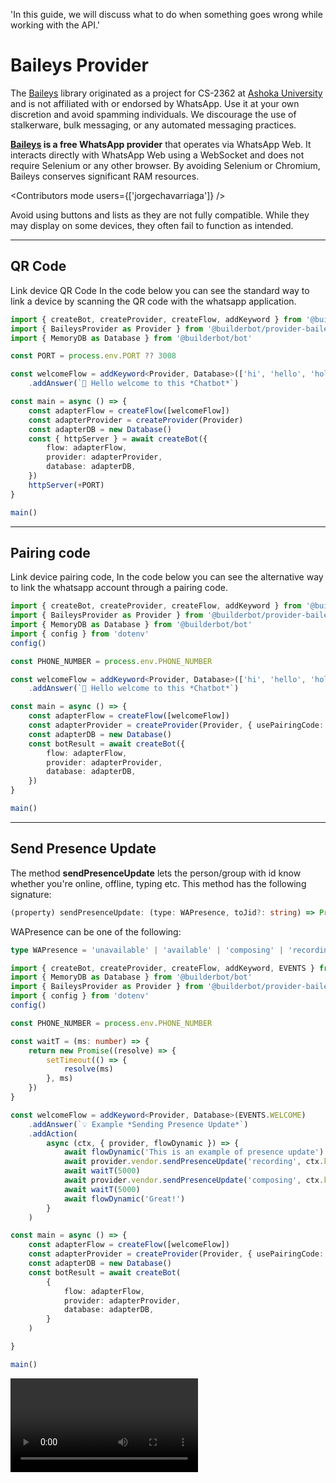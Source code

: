 
  'In this guide, we will discuss what to do when something goes wrong while working with the API.'

# Baileys Provider


The [Baileys](https://whiskeysockets.github.io/Baileys/) library originated as a project for CS-2362 at 
[Ashoka University](https://www.ashoka.edu.in/courses/mathematics-and-computer-science/) and is not affiliated
 with or endorsed by WhatsApp. Use it at your own discretion and avoid spamming individuals. We discourage 
 the use of stalkerware, bulk messaging, or any automated messaging practices.

__[Baileys](https://whiskeysockets.github.io/Baileys/) is a free WhatsApp provider__ that operates
 via WhatsApp Web. It interacts directly with WhatsApp Web using a WebSocket and does not require Selenium or any
  other browser. By avoiding Selenium or Chromium, Baileys conserves significant RAM resources.

<Contributors mode users={['jorgechavarriaga']} />


<Note>
 Avoid using buttons and lists as they are not fully compatible. While they may display on some devices, they often fail to function as intended.
</Note>

---

## QR Code 
Link device QR Code In the code below you can see the standard way to link a device by scanning the QR code with the whatsapp application.

```ts {{title:'app.ts'}}
import { createBot, createProvider, createFlow, addKeyword } from '@builderbot/bot'
import { BaileysProvider as Provider } from '@builderbot/provider-baileys'
import { MemoryDB as Database } from '@builderbot/bot'

const PORT = process.env.PORT ?? 3008

const welcomeFlow = addKeyword<Provider, Database>(['hi', 'hello', 'hola'])
    .addAnswer(`🙌 Hello welcome to this *Chatbot*`)

const main = async () => {
    const adapterFlow = createFlow([welcomeFlow])
    const adapterProvider = createProvider(Provider)
    const adapterDB = new Database()
    const { httpServer } = await createBot({
        flow: adapterFlow,
        provider: adapterProvider,
        database: adapterDB,
    })
    httpServer(+PORT)
}

main()
```

---

## Pairing code
 Link device pairing code, In the code below you can see the alternative way to link the whatsapp account through a pairing code.

```ts {{title:'app.ts'}}
import { createBot, createProvider, createFlow, addKeyword } from '@builderbot/bot'
import { BaileysProvider as Provider } from '@builderbot/provider-baileys'
import { MemoryDB as Database } from '@builderbot/bot'
import { config } from 'dotenv'
config()

const PHONE_NUMBER = process.env.PHONE_NUMBER

const welcomeFlow = addKeyword<Provider, Database>(['hi', 'hello', 'hola'])
    .addAnswer(`🙌 Hello welcome to this *Chatbot*`)

const main = async () => {
    const adapterFlow = createFlow([welcomeFlow])
    const adapterProvider = createProvider(Provider, { usePairingCode: true, phoneNumber: PHONE_NUMBER })
    const adapterDB = new Database()
    const botResult = await createBot({
        flow: adapterFlow,
        provider: adapterProvider,
        database: adapterDB,
    })
}

main()
```

---

## Send Presence Update

The method <strong>sendPresenceUpdate</strong> lets the person/group with id know whether you're online, offline, typing etc. 
This method has the following signature:

```ts
(property) sendPresenceUpdate: (type: WAPresence, toJid?: string) => Promise<void>
```

WAPresence can be one of the following:

```ts
type WAPresence = 'unavailable' | 'available' | 'composing' | 'recording' | 'paused'
```


```ts {{ title: 'app.ts' }}
import { createBot, createProvider, createFlow, addKeyword, EVENTS } from '@builderbot/bot'
import { MemoryDB as Database } from '@builderbot/bot'
import { BaileysProvider as Provider } from '@builderbot/provider-baileys'
import { config } from 'dotenv'
config()

const PHONE_NUMBER = process.env.PHONE_NUMBER

const waitT = (ms: number) => {
    return new Promise((resolve) => {
        setTimeout(() => {
            resolve(ms)
        }, ms)
    })
}

const welcomeFlow = addKeyword<Provider, Database>(EVENTS.WELCOME)
    .addAnswer(`💡 Example *Sending Presence Update*`)
    .addAction(
        async (ctx, { provider, flowDynamic }) => {
            await flowDynamic('This is an example of presence update')
            await provider.vendor.sendPresenceUpdate('recording', ctx.key.remoteJid)
            await waitT(5000)
            await provider.vendor.sendPresenceUpdate('composing', ctx.key.remoteJid)
            await waitT(5000)
            await flowDynamic('Great!')
        }
    )

const main = async () => {
    const adapterFlow = createFlow([welcomeFlow])
    const adapterProvider = createProvider(Provider, { usePairingCode: true, phoneNumber: PHONE_NUMBER })
    const adapterDB = new Database()
    const botResult = await createBot(
        {
            flow: adapterFlow,
            provider: adapterProvider,
            database: adapterDB,
        }
    )

}

main()
```

<Video label="Video Send Presence Update" yt="lknNwerosHQ"/>
---

## Number Exists on WhatsApp

To check if an entered number exists on WhatsApp, you use the <strong>onWhatsApp</strong> method of the provider. 
This method has the following signature:

```ts
onWhatsApp: (...jids: string[]) => Promise<{
    exists: boolean;
    jid: string;
}[]>
```

This method accepts one or more phone numbers (JIDs) as arguments and returns a promise that resolves to an array of objects containing 
the existence status (exists) and JID (jid) for each number.

```ts {{ title: 'app.ts' }}
import { createBot, createProvider, createFlow, addKeyword, EVENTS } from '@builderbot/bot'
import { MemoryDB as Database } from '@builderbot/bot'
import { BaileysProvider as Provider } from '@builderbot/provider-baileys'
import { config } from 'dotenv'
config()

const PHONE_NUMBER = process.env.PHONE_NUMBER

const welcomeFlow = addKeyword<Provider, Database>(EVENTS.WELCOME)
    .addAnswer(`💡 Example *Number Exist on Whatsapp*`)
    .addAnswer(
        '*Enter the number to check:*',
        { capture: true },
        async (ctx, { provider, flowDynamic }) => {
            const checkNumber = ctx.body
            try {
                const onWhats = await provider.vendor.onWhatsApp(checkNumber)
                if (onWhats[0]?.exists) {
                    await flowDynamic([`*Exists:* ${onWhats[0].exists}\n*JID:* ${onWhats[0].jid}`, `*Object:* ${JSON.stringify(onWhats, null, 6)}`])
                }
                else {
                    await flowDynamic(`The number *${checkNumber}* does not exists on Whatsapp.`)
                }
            } catch (error) {
                await flowDynamic(`*Error:* ${error}`);
            }
        }
    )

const main = async () => {
    const adapterFlow = createFlow([welcomeFlow])
    const adapterProvider = createProvider(Provider, { usePairingCode: true, phoneNumber: PHONE_NUMBER })
    const adapterDB = new Database()
    const botResult = await createBot(
        {
            flow: adapterFlow,
            provider: adapterProvider,
            database: adapterDB,
        }
    )
}

main()
```

<img style={{minHeight:'450px'}} className="rounded-2xl bg-zinc-900 w-full shadow-md dark:ring-1 dark:ring-white/10" src="/assets/examples/onWhatsapp.png" alt="API Call Example" />
---

## Profile Picture

The method <strong>profilePictureUrl</strong> allows us to retrieve the profile picture of a given number. 
This method has the following signature:

```ts
(property) profilePictureUrl: (jid: string, type?: "image" | "preview", timeoutMs?: number) => Promise<string>
```

```ts {{ title: 'app.ts' }}
import { createBot, createProvider, createFlow, addKeyword, EVENTS } from '@builderbot/bot'
import { BaileysProvider as Provider } from '@builderbot/provider-baileys'
import { MemoryDB as Database } from '@builderbot/bot'
import { config } from 'dotenv'
config()

const PHONE_NUMBER = process.env.PHONE_NUMBER

const welcomeFlow = addKeyword<Provider, Database>(EVENTS.WELCOME)
    .addAnswer(`💡 Example *profile Picture*`)
    .addAnswer(
        'Enter number to check image profile: ', { capture: true },
        async (ctx, { provider, flowDynamic, fallBack, endFlow }) => {
            const check = ctx.body + '@s.whatsapp.net'
            try {
                const imageProfile = await provider.vendor.profilePictureUrl(check.replace(/\+/g, ''), 'image', 10000)
                await flowDynamic([
                    {
                        body: '*Profile Picture:*',
                        media: imageProfile
                    }
                ])
                return endFlow('End.')
            } catch (error) {
                await flowDynamic(`Error: ${error.message}`)
                return fallBack('Try it again.')
            }

        }
    )

const main = async () => {
    const adapterFlow = createFlow([welcomeFlow])
    const adapterProvider = createProvider(Provider, { usePairingCode: true, phoneNumber: PHONE_NUMBER })
    const adapterDB = new Database()
    const botResult = await createBot(
        {
            flow: adapterFlow,
            provider: adapterProvider,
            database: adapterDB,
        }
    )
}

main()
```

<img style={{minHeight:'450px'}} className="rounded-2xl bg-zinc-900 w-full shadow-md dark:ring-1 dark:ring-white/10" src="/assets/examples/imageProfile.png" alt="API Call Example" />

---

## Modifying Chats

The chatModify method provides various options to modify a chat, including:
* Archive a chat
* Mute/unmute a chat
* Mark a chat read/unread
* Delete a message for me
* Delete a chat
* Pin/unpin a chat
* Star/unstar a message

This method has the following signature:

```
(property) chatModify: (mod: ChatModification, jid: string) => Promise<void>
```

<strong>Delete a message for me</strong> when the received message does not comply with my business logic rules. (Develop your own logic rules)


```ts {{ title: 'app.ts' }}
import { createBot, createProvider, createFlow, addKeyword, EVENTS } from '@builderbot/bot'
import { BaileysProvider as Provider } from '@builderbot/provider-baileys'
import { MemoryDB as Database } from '@builderbot/bot'
import { config } from 'dotenv'
config()

const PHONE_NUMBER = process.env.PHONE_NUMBER

const badWords = ['fuck', 'ass hole', 'motherfucker']

const waitT = (ms: number) => {
    return new Promise((resolve) => {
        setTimeout(() => {
            resolve(ms);
        }, ms)
    })
}

const welcomeFlow = addKeyword<Provider, Database>(EVENTS.WELCOME)
    .addAnswer(`💡 Example *Delete User Message:*`)
    .addAction(
        async (ctx, { provider, flowDynamic }) => {
            const resp = ctx.body.toLocaleLowerCase()
            const containsBadWord = badWords.some(word => resp.includes(word))
            const id = ctx.key.id
            const fromMe = ctx.key.fromMe
            const timeStamp = ctx.messageTimestamp
            if (containsBadWord) {
                await flowDynamic('Your message is going to be deleted as you are sending inappropriate language.')
                await waitT(3500)
                try {
                    await provider.vendor.chatModify(
                        { clear: { messages: [{ id: id, fromMe: fromMe, timestamp: timeStamp }] } },
                        ctx.key.remoteJid
                    )
                    await flowDynamic(`Message deleted successfully.`)
                } catch (error) {
                    await flowDynamic(`Error: ${JSON.stringify(error, null, 3)}`)
                }
            }
            await flowDynamic('Welcome!')
        }
    )

const main = async () => {
    const adapterFlow = createFlow([welcomeFlow])
    const adapterProvider = createProvider(Provider, { usePairingCode: true, phoneNumber: PHONE_NUMBER })
    const adapterDB = new Database()
    const botResult = await createBot(
        {
            flow: adapterFlow,
            provider: adapterProvider,
            database: adapterDB,
        }
    )
}

main()
```

<Video label="Delete user message" yt="c0fQtjIYFVU"/>

---

## Improve performance with Baileys

Baileys is a powerful provider for WhatsApp, but its ability to listen and process a wide range of events in real-time can lead to significant resource consumption, especially for highly active accounts. This guide will help you optimize your builderbot.app bot's performance when using Baileys as a provider.

<Warning>
### Quickly optimize your Baileys provider

Activate these options in your Baileys provider configuration to improve performance:

```typescript
const adapterProvider = createProvider(Provider, { 
    experimentalStore: true,  // Significantly reduces resource consumption
    timeRelease: 10800000,    // Cleans up data every 3 hours (in milliseconds)
})
```

In addition to this configuration I recommend a reboot every 12 or 24 hours depending on how active your bot is. You can follow this guide to [configure the restarts](/showcases/docker-pm2)

### Benefits:
- `experimentalStore: true`: Limits processing to individual messages only, drastically reducing resource usage.
- `timeRelease: 10800000`: Performs periodic cleanups of accumulated data every 3 hours.

**Note**: `experimentalStore` may limit some advanced WhatsApp functionalities, especially for groups.
</Warning>

### Types of monitored events

Baileys constantly monitors various types of events, including:

1. **Individual messages**: Sending and receiving messages in one-on-one chats.
2. **Group messages**: All activity in WhatsApp groups.
3. **Read states**: Updates when messages are read.
4. **Contact stories**: Posting and viewing of statuses/stories.
5. **Message editing and deletion**: Changes to existing messages.
6. **Reactions**: Emojis and other reactions to messages.
7. **Profile updates**: Changes in profile pictures, statuses, etc.
8. **Calls**: Notifications of incoming and outgoing calls.

### Impact on resources

1. **Constant processing**: Each event triggers processes in the bot, consuming CPU.
2. **Data storage**: Events are recorded in "baileys_store.json", increasing storage usage.
3. **Frequent overwriting**: The file is updated with each new event, which can be I/O intensive.
4. **Exponential growth**: In very active accounts, the volume of events can grow rapidly.

### Optimization strategies

### 1. Using ExperimentalStore

The `experimentalStore: true` option is an advanced feature in builderbot.app designed to significantly optimize the bot's resource usage.

#### How it works:

- Limits listening and processing to only individual message events.
- Drastically reduces resource consumption by ignoring other types of events.

#### Implementation:

```typescript
const adapterProvider = createProvider(Provider, { 
    experimentalStore: true,
    timeRelease: 10800000, // 3 hours in milliseconds
})
```

#### Important limitations:

- **Only for individual messages**: Works exclusively with "message" type events for individual chats.
- **Not compatible with group functions**: Not suitable for bots requiring group functionalities.
- **Feature restriction**: Some advanced WhatsApp features may not work correctly.

### 2. Event filtering

Configure Baileys to ignore non-essential events for your bot. This can be done through provider configuration or by selectively handling events in your code.

### 3. Periodic cleanup

Use the `timeRelease` option or scheduled restarts to clear accumulated data. This helps keep the storage file size under control.

### 4. Selective monitoring

If possible, limit the number of chats or groups actively monitored. This can significantly reduce the number of processed events.

### Implementation example

Here's an example of how to implement these strategies in your bot:

This example uses `experimentalStore` and `timeRelease` to optimize the bot's performance.

<CodeGroup>
```ts {{ title: 'app.ts' }}
import { createBot, createProvider, createFlow, addKeyword } from '@builderbot/bot'
import { BaileysProvider as Provider } from '@builderbot/provider-baileys'
import { MemoryDB as Database } from '@builderbot/bot'
import { config } from 'dotenv'
config()


const welcomeFlow = addKeyword<Provider, Database>(['hi', 'hello', 'hola'])
    .addAnswer(`🙌 Hello welcome to this *Chatbot*`)

const main = async () => {
    const adapterFlow = createFlow([welcomeFlow])
    const adapterProvider = createProvider(Provider, { 
        timeRelease: 10800000, // 3 hours in milliseconds
    })

    const adapterDB = new Database()
    const botResult = await createBot({
        flow: adapterFlow,
        provider: adapterProvider,
        database: adapterDB,
    })
}

main()
```
```ts {{ title: 'app-experimental.ts' }}
import { createBot, createProvider, createFlow, addKeyword } from '@builderbot/bot'
import { BaileysProvider as Provider } from '@builderbot/provider-baileys'
import { MemoryDB as Database } from '@builderbot/bot'
import { config } from 'dotenv'
config()


const welcomeFlow = addKeyword<Provider, Database>(['hi', 'hello', 'hola'])
    .addAnswer(`🙌 Hello welcome to this *Chatbot*`)

const main = async () => {
    const adapterFlow = createFlow([welcomeFlow])
    const adapterProvider = createProvider(Provider, { 
        experimentalStore: true,
        timeRelease: 10800000, // 3 hours in milliseconds
    })

    const adapterDB = new Database()
    const botResult = await createBot({
        flow: adapterFlow,
        provider: adapterProvider,
        database: adapterDB,
    })
}

main()
```
</CodeGroup>


---

## More examples
If you want to see more examples applying Baiely's functions you can check the links below

|                               |                                                                                                                                                                        |
|--------------------------------------|-----------------------------------------------------------------------------------------------------------------------------------------------------------------------------------|
| [Delete Bot Message](/providers/baileys/delete-bot-message)                  | Delete an existing message in the conversation                                                                                                             |
| [Blocked Users on Bot](/providers/baileys/blocked-users)           | Block Whatsapp user using the provider                                                                                                                             |
| [Fetch Status](/providers/baileys/fetchStatus) | Retrieve all whatsapp profile status information                           |

----

<Guides />

<Resources />

